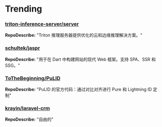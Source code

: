 
# Trending

### [triton-inference-server/server](https://github.com/triton-inference-server/server)
**RepoDescribe:** "Triton 推理服务器提供优化的云和边缘推理解决方案。"
  

### [schultek/jaspr](https://github.com/schultek/jaspr)
**RepoDescribe:** "用于在 Dart 中构建网站的现代 Web 框架。支持 SPA、SSR 和 SSG。"
  

### [ToTheBeginning/PuLID](https://github.com/ToTheBeginning/PuLID)
**RepoDescribe:** "PuLID 的官方代码：通过对比对齐进行 Pure 和 Lightning ID 定制"
  

### [krayin/laravel-crm](https://github.com/krayin/laravel-crm)
**RepoDescribe:** "自由的"
  
